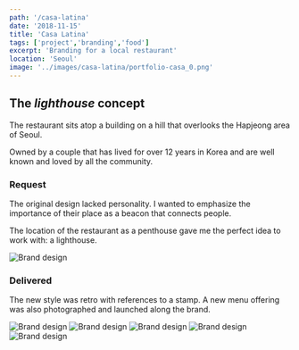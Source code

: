 ```yaml
---
path: '/casa-latina'
date: '2018-11-15'
title: 'Casa Latina'
tags: ['project','branding','food']
excerpt: 'Branding for a local restaurant'
location: 'Seoul'
image: '../images/casa-latina/portfolio-casa_0.png'
---
```




## The *lighthouse* concept 
The restaurant sits atop a building on a hill that overlooks the Hapjeong area of Seoul. 

Owned by a couple that has lived for over 12 years in Korea and are well known and loved by all the community.

### Request
The original design lacked personality. 
I wanted to emphasize the importance of their place as a beacon that connects people. 

The location of the restaurant as a penthouse gave me the perfect idea to work with: a lighthouse. 

![Brand design](../images/casa-latina/before-after_2.png)


### Delivered

The new style was retro with references to a stamp. A new menu offering was also photographed and launched along the brand. 


![Brand design](../images/casa-latina/portfolio-casa_2.jpg)
![Brand design](../images/casa-latina/portfolio-casa_3.jpg)
![Brand design](../images/casa-latina/portfolio-casa_4.jpg)
![Brand design](../images/casa-latina/portfolio-casa_5.jpg)
![Brand design](../images/casa-latina/portfolio-casa_6.jpg)
